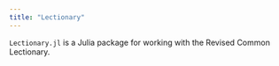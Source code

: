 ```yaml
---
title: "Lectionary"
---
```


`Lectionary.jl` is a Julia package for working with the Revised Common Lectionary.
